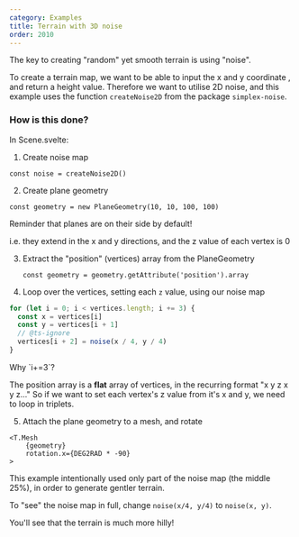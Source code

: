 ```yaml
---
category: Examples
title: Terrain with 3D noise
order: 2010
---
```


The key to creating "random" yet smooth terrain is using "noise".

To create a terrain map, we want to be able to input the x and y coordinate , and return a height value.
Therefore we want to utilise 2D noise, and this example uses the function `createNoise2D` from the package `simplex-noise`.

<Example path="geometry/terrain" />

### How is this done?

In Scene.svelte:

1. Create noise map

`const noise = createNoise2D()`

2. Create plane geometry

`const geometry = new PlaneGeometry(10, 10, 100, 100)`

<Tip type="tip">
Reminder that planes are on their side by default!

i.e. they extend in the x and y directions, and the z value of each vertex is 0

</Tip>

3. Extract the "position" (vertices) array from the PlaneGeometry

   `const geometry = geometry.getAttribute('position').array`

4. Loop over the vertices, setting each `z` value, using our noise map

```ts
for (let i = 0; i < vertices.length; i += 3) {
  const x = vertices[i]
  const y = vertices[i + 1]
  // @ts-ignore
  vertices[i + 2] = noise(x / 4, y / 4)
}
```

<Tip type="tip">
Why `i+=3`?

The position array is a **flat** array of vertices, in the recurring format "x y z x y z..."
So if we want to set each vertex's z value from it's x and y, we need to loop in triplets.

</Tip>

5. Attach the plane geometry to a mesh, and rotate

```svelte
<T.Mesh
	{geometry}
	rotation.x={DEG2RAD * -90}
>
```

<Tip type="tip">
This example intentionally used only part of the noise map (the middle 25%), in order to generate gentler terrain.

To "see" the noise map in full, change `noise(x/4, y/4)` to `noise(x, y)`.

You'll see that the terrain is much more hilly!

</Tip>
